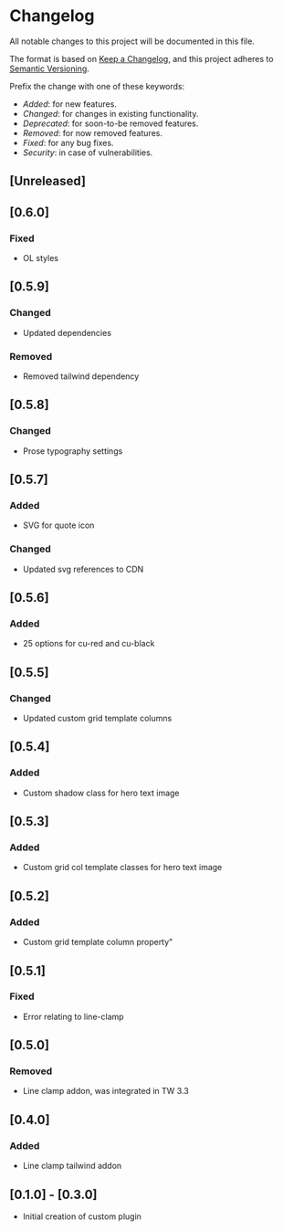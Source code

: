 # Changelog

All notable changes to this project will be documented in this file.

The format is based on [Keep a Changelog](https://keepachangelog.com/en/1.0.0/),
and this project adheres to [Semantic Versioning](https://semver.org/spec/v2.0.0.html).

Prefix the change with one of these keywords:

- _Added_: for new features.
- _Changed_: for changes in existing functionality.
- _Deprecated_: for soon-to-be removed features.
- _Removed_: for now removed features.
- _Fixed_: for any bug fixes.
- _Security_: in case of vulnerabilities.

## [Unreleased]

## [0.6.0]

### Fixed

- OL styles

## [0.5.9]

### Changed

- Updated dependencies

### Removed

- Removed tailwind dependency

## [0.5.8]

### Changed

- Prose typography settings

## [0.5.7]

### Added

- SVG for quote icon

### Changed

- Updated svg references to CDN

## [0.5.6]

### Added

- 25 options for cu-red and cu-black

## [0.5.5]

### Changed

- Updated custom grid template columns

## [0.5.4]

### Added

- Custom shadow class for hero text image

## [0.5.3]

### Added

- Custom grid col template classes for hero text image

## [0.5.2]

### Added

- Custom grid template column property"

## [0.5.1]

### Fixed

- Error relating to line-clamp

## [0.5.0]

### Removed

- Line clamp addon, was integrated in TW 3.3

## [0.4.0]

### Added

- Line clamp tailwind addon

## [0.1.0] - [0.3.0]

- Initial creation of custom plugin
